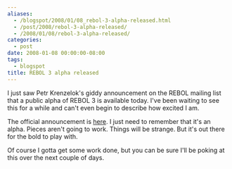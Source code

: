 ```yaml
---
aliases:
  - /blogspot/2008/01/08_rebol-3-alpha-released.html
  - /post/2008/rebol-3-alpha-released/
  - /2008/01/08/rebol-3-alpha-released/
categories:
  - post
date: 2008-01-08 00:00:00-08:00
tags:
  - blogspot
title: REBOL 3 alpha released
---
```


I just saw Petr Krenzelok's giddy announcement on the REBOL mailing list that a public alpha of REBOL 3 is available today. I've been waiting to see this for a while and can't even begin to describe how excited I am. 

The official announcement is <a href="http://www.rebol.com/article/0347.html">here</a>. I just need to remember that it's an alpha. Pieces aren't going to work. Things will be strange. But it's out there for the bold to play with.

Of course I gotta get some work done, but you can be sure I'll be poking at this over the next couple of days.

